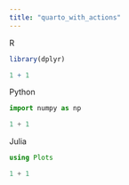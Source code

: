 ```yaml
---
title: "quarto_with_actions"
---
```


R

```r
library(dplyr)

1 + 1
```

Python

```python
import numpy as np

1 + 1
```

Julia

```julia
using Plots

1 + 1
```


